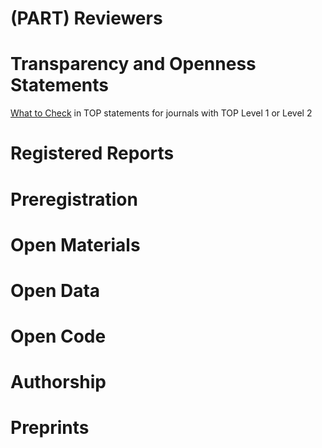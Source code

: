 # (PART) Reviewers {-}

# Transparency and Openness Statements

[What to Check](https://www.dropbox.com/s/8jv2n0j3mlkhkrj/TOP_GuidanceforReviewers.docx) in TOP statements for journals with TOP Level 1 or Level 2

# Registered Reports

# Preregistration

# Open Materials

# Open Data

# Open Code

# Authorship

# Preprints
